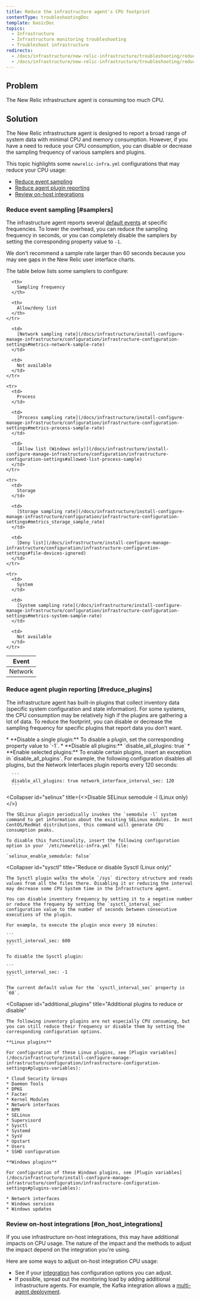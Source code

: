 ```yaml
---
title: Reduce the infrastructure agent's CPU footprint
contentType: troubleshootingDoc
template: basicDoc
topics:
  - Infrastructure
  - Infrastructure monitoring troubleshooting
  - Troubleshoot infrastructure
redirects:
  - /docs/infrastructure/new-relic-infrastructure/troubleshooting/reducing-agent-footprint
  - /docs/infrastructure/new-relic-infrastructure/troubleshooting/reducing-agent-cpu-footprint
---
```


## Problem

The New Relic infrastructure agent is consuming too much CPU.

## Solution

The New Relic infrastructure agent is designed to report a broad range of system data with minimal CPU and memory consumption. However, if you have a need to reduce your CPU consumption, you can disable or decrease the sampling frequency of various samplers and plugins.

This topic highlights some `newrelic-infra.yml` configurations that may reduce your CPU usage:

* [Reduce event sampling](#samplers)
* [Reduce agent plugin reporting](#reduce_disable)
* [Review on-host integrations](on_host_integrations)

### Reduce event sampling [#samplers]

The infrastructure agent reports several [default events](/docs/infrastructure/manage-your-data/data-instrumentation/default-infrastructure-events) at specific frequencies. To lower the overhead, you can reduce the sampling frequency in seconds, or you can completely disable the samplers by setting the corresponding property value to `-1`.

<Callout variant="important">
  We don't recommend a sample rate larger than 60 seconds because you may see gaps in the New Relic user interface charts.
</Callout>

The table below lists some samplers to configure:

<Table>
  <thead>
    <tr>
      <th>
        Event
      </th>

      <th>
        Sampling frequency
      </th>

      <th>
        Allow/deny list
      </th>
    </tr>
  </thead>

  <tbody>
    <tr>
      <td>
        Network
      </td>

      <td>
        [Network sampling rate](/docs/infrastructure/install-configure-manage-infrastructure/configuration/infrastructure-configuration-settings#metrics-network-sample-rate)
      </td>

      <td>
        Not available
      </td>
    </tr>

    <tr>
      <td>
        Process
      </td>

      <td>
        [Process sampling rate](/docs/infrastructure/install-configure-manage-infrastructure/configuration/infrastructure-configuration-settings#metrics-process-sample-rate)
      </td>

      <td>
        [Allow list (Windows only)](/docs/infrastructure/install-configure-manage-infrastructure/configuration/infrastructure-configuration-settings#allowed-list-process-sample)
      </td>
    </tr>

    <tr>
      <td>
        Storage
      </td>

      <td>
        [Storage sampling rate](/docs/infrastructure/install-configure-manage-infrastructure/configuration/infrastructure-configuration-settings#metrics_storage_sample_rate)
      </td>

      <td>
        [Deny list](/docs/infrastructure/install-configure-manage-infrastructure/configuration/infrastructure-configuration-settings#file-devices-ignored)
      </td>
    </tr>

    <tr>
      <td>
        System
      </td>

      <td>
        [System sampling rate](/docs/infrastructure/install-configure-manage-infrastructure/configuration/infrastructure-configuration-settings#metrics-system-sample-rate)
      </td>

      <td>
        Not available
      </td>
    </tr>
  </tbody>
</Table>

### Reduce agent plugin reporting [#reduce_plugins]

The infrastructure agent has built-in plugins that collect inventory data (specific system configuration and state information). For some systems, the CPU consumption may be relatively high if the plugins are gathering a lot of data. To reduce the footprint, you can disable or decrease the sampling frequency for specific plugins that report data you don’t want.

<CollapserGroup>
  <Collapser
    id="enable_disable"
    title="How to enable and disable plugins"
  >
    * **Disable a single plugin:** To disable a plugin, set the corresponding property value to `-1`.
    * **Disable all plugins:** `disable_all_plugins: true`
    * **Enable selected plugins:** To enable certain plugins, insert an exception in `disable_all_plugins`. For example, the following configuration disables all plugins, but the Network Interfaces plugin reports every 120 seconds:

      ```
      disable_all_plugins: true network_interface_interval_sec: 120
      ```
  </Collapser>

  <Collapser
    id="selinux"
    title={<>Disable SELinux <InlineCode>semodule -l</InlineCode> (Linux only)</>}
  >
    The SELinux plugin periodically invokes the `semodule -l` system command to get information about the existing SELinux modules. In most CentOS/RedHat distributions, this command will generate CPU consumption peaks.

    To disable this functionality, insert the following configuration option in your `/etc/newrelic-infra.yml` file:

    `selinux_enable_semodule: false`
  </Collapser>

  <Collapser
    id="sysctl"
    title="Reduce or disable Sysctl (Linux only)"
  >
    The Sysctl plugin walks the whole `/sys` directory structure and reads values from all the files there. Disabling it or reducing the interval may decrease some CPU System time in the Infrastructure agent.

    You can disable inventory frequency by setting it to a negative number or reduce the frequeny by setting the `sysctl_interval_sec` configuration value to the number of seconds between consecutive executions of the plugin.

    For example, to execute the plugin once every 10 minutes:

    ```
    sysctl_interval_sec: 600
    ```

    To disable the Sysctl plugin:

    ```
    sysctl_interval_sec: -1
    ```

    The current default value for the `sysctl_interval_sec` property is `60`.
  </Collapser>

  <Collapser
    id="additional_plugins"
    title="Additional plugins to reduce or disable"
  >
    The following inventory plugins are not especially CPU consuming, but you can still reduce their frequency or disable them by setting the corresponding configuration options.

    **Linux plugins**

    For configuration of these Linux plugins, see [Plugin variables](/docs/infrastructure/install-configure-manage-infrastructure/configuration/infrastructure-configuration-settings#plugins-variables):

    * Cloud Security Groups
    * Daemon Tools
    * DPKG
    * Facter
    * Kernel Modules
    * Network interfaces
    * RPM
    * SELinux
    * Supervisord
    * Sysctl
    * Systemd
    * SysV
    * Upstart
    * Users
    * SSHD configuration

    **Windows plugins**

    For configuration of these Windows plugins, see [Plugin variables](/docs/infrastructure/install-configure-manage-infrastructure/configuration/infrastructure-configuration-settings#plugins-variables):

    * Network interfaces
    * Windows services
    * Windows updates
  </Collapser>
</CollapserGroup>

### Review on-host integrations [#on_host_integrations]

If you use infrastructure on-host integrations, this may have additional impacts on CPU usage. The nature of the impact and the methods to adjust the impact depend on the integration you're using.

Here are some ways to adjust on-host integration CPU usage:

* See if your [integration](/docs/integrations/host-integrations/host-integrations-list) has configuration options you can adjust.
* If possible, spread out the monitoring load by adding additional infrastructure agents. For example, the Kafka integration allows a [multi-agent deployment](/docs/integrations/host-integrations/host-integrations-list/kafka-monitoring-integration#multiple-agents).
